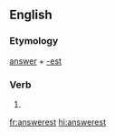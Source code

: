 ==English==

===Etymology===
[[answer]] + [[-est]]

===Verb===
{{head|en|verb form}}

# {{en-archaic second-person singular of|answer}}

[[fr:answerest]]
[[hi:answerest]]
